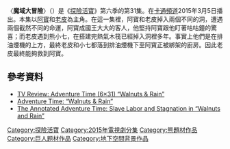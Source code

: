 {{multiple issues|
{{expand|time=2015-09-27T19:00:30+00:00}}
{{no footnotes|time=2015-09-29T06:33:37+00:00}}
}} {{noteTA
|G1=Adventure Time
}}
{{Infobox television episode
| Title        = 魔域大冒險
| Series       = [[探險活寶|探險活寶]]
| season       = 6
| episode      = 31
| Production   = 
| Story        =
| Writer       = 
| Director     =
| Airdate      = {{Start date|2015|3|5}}
| Music        =  
| Guests       =
| Length       = 11分鐘
| Prev         = [[謎樣日記|謎樣日記]]
| Next         = [[好朋友在哪裡|好朋友在哪裡]]
| Episode list = 
{{Infobox Adventure Time season 6 episode list}}
<br>[[探險活寶集數列表|探險活寶集數列表]]
}}
〈'''魔域大冒險'''〉（{{lang-en|''Walnuts & Rain''}}）是《[[探險活寶|探險活寶]]》第六季的第31集。在[[卡通頻道|卡通頻道]]2015年3月5日播出。本集以[[阿寶·馬頓斯|阿寶]]和[[酷狗老皮|老皮]]為主角。在這一集裡，阿寶和老皮掉入兩個不同的洞，遭遇兩個截然不同的命運，阿寶成國王大大的客人，他堅持阿寶跟他盯著咕咕鐘的驚喜；而老皮遇到熊小七，在搭建完熱氣木筏已經掉入洞裡多年。事實上他們是在排油煙機的上方，最終老皮和小七都落到排油煙機下至阿寶正被綁架的廚房。因此老皮最終能夠救到阿寶。

==參考資料==
*[http://theyoungfolks.com/television/tv-review-adventure-time-6x29-walnuts-rain/51896 TV Review: Adventure Time (6×31) “Walnuts & Rain”]
*[http://www.avclub.com/tvclub/adventure-time-walnuts-rain-216184 Adventure Time: “Walnuts & Rain”] 
*[http://overmental.com/content/the-annotated-adventure-time-slave-labor-and-stagnance-in-walnuts-and-rain-7880 The Annotated Adventure Time: Slave Labor and Stagnation in “Walnuts and Rain”]
{{探險活寶}}
[[Category:探險活寶|Category:探險活寶]]
[[Category:2015年電視劇分集|Category:2015年電視劇分集]]
[[Category:熊題材作品|Category:熊題材作品]]
[[Category:巨人题材作品|Category:巨人题材作品]]
[[Category:地下空間背景作品|Category:地下空間背景作品]]